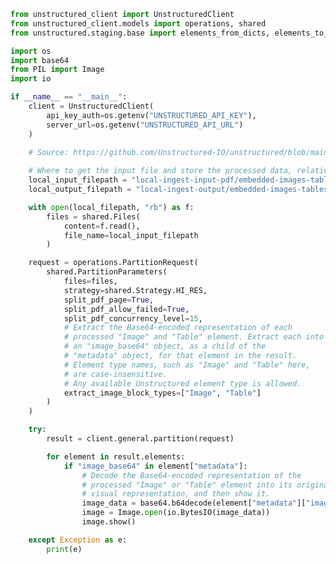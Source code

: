 ```python Python SDK
from unstructured_client import UnstructuredClient
from unstructured_client.models import operations, shared
from unstructured.staging.base import elements_from_dicts, elements_to_json

import os
import base64
from PIL import Image
import io

if __name__ == "__main__":
    client = UnstructuredClient(
        api_key_auth=os.getenv("UNSTRUCTURED_API_KEY"),
        server_url=os.getenv("UNSTRUCTURED_API_URL")
    )

    # Source: https://github.com/Unstructured-IO/unstructured/blob/main/example-docs/embedded-images-tables.pdf
    
    # Where to get the input file and store the processed data, relative to this .py file.
    local_input_filepath = "local-ingest-input-pdf/embedded-images-tables.pdf"
    local_output_filepath = "local-ingest-output/embedded-images-tables.json"

    with open(local_filepath, "rb") as f:
        files = shared.Files(
            content=f.read(),
            file_name=local_input_filepath
        )

    request = operations.PartitionRequest(
        shared.PartitionParameters(
            files=files,
            strategy=shared.Strategy.HI_RES,
            split_pdf_page=True,
            split_pdf_allow_failed=True,
            split_pdf_concurrency_level=15,
            # Extract the Base64-encoded representation of each
            # processed "Image" and "Table" element. Extract each into
            # an "image_base64" object, as a child of the
            # "metadata" object, for that element in the result.
            # Element type names, such as "Image" and "Table" here,
            # are case-insensitive.
            # Any available Unstructured element type is allowed.
            extract_image_block_types=["Image", "Table"]
        )
    )

    try:
        result = client.general.partition(request)

        for element in result.elements:
            if "image_base64" in element["metadata"]:
                # Decode the Base64-encoded representation of the 
                # processed "Image" or "Table" element into its original
                # visual representation, and then show it.
                image_data = base64.b64decode(element["metadata"]["image_base64"])
                image = Image.open(io.BytesIO(image_data))
                image.show()

    except Exception as e:
        print(e)
```